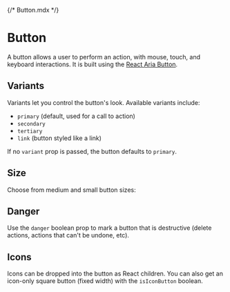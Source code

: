 {/* Button.mdx */}



<Meta of={ButtonStories} />

# Button

A button allows a user to perform an action, with mouse, touch, and keyboard interactions. It is built using the [React Aria Button](https://react-spectrum.adobe.com/react-aria/Button.html).

## Variants

Variants let you control the button's look. Available variants include:

- `primary` (default, used for a call to action)
- `secondary`
- `tertiary`
- `link` (button styled like a link)

If no `variant` prop is passed, the button defaults to `primary`.

<Canvas of={ButtonStories.Primary} />
<Canvas of={ButtonStories.Secondary} />
<Canvas of={ButtonStories.Tertiary} />
<Canvas of={ButtonStories.Link} />

## Size

Choose from medium and small button sizes:

<Canvas of={ButtonStories.Medium} />
<Canvas of={ButtonStories.Small} />

## Danger

Use the `danger` boolean prop to mark a button that is destructive (delete actions, actions that can't be undone, etc).

<Canvas of={ButtonStories.Danger} />

## Icons

Icons can be dropped into the button as React children. You can also get an icon-only square button (fixed width) with the `isIconButton` boolean.

<Canvas of={ButtonStories.Icon} />
<Canvas of={ButtonStories.RightIcon} />
<Canvas of={ButtonStories.LeftIcon} />
